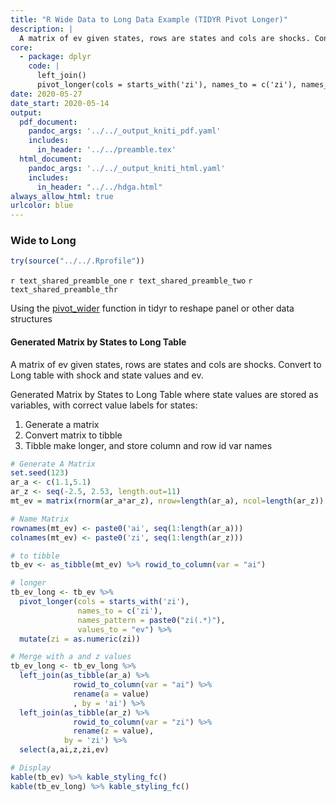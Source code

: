 ```yaml
---
title: "R Wide Data to Long Data Example (TIDYR Pivot Longer)"
description: |
  A matrix of ev given states, rows are states and cols are shocks. Convert to Long table with shock and state values and ev.
core:
  - package: dplyr
    code: |
      left_join()
      pivot_longer(cols = starts_with('zi'), names_to = c('zi'), names_pattern = paste0("zi(.)"), values_to = "ev")
date: 2020-05-27
date_start: 2020-05-14
output:
  pdf_document:
    pandoc_args: '../../_output_kniti_pdf.yaml'
    includes:
      in_header: '../../preamble.tex'
  html_document:
    pandoc_args: '../../_output_kniti_html.yaml'
    includes:
      in_header: "../../hdga.html"
always_allow_html: true
urlcolor: blue
---
```


### Wide to Long

```r
try(source("../../.Rprofile"))
```

`r text_shared_preamble_one`
`r text_shared_preamble_two`
`r text_shared_preamble_thr`

Using the [pivot_wider](https://tidyr.tidyverse.org/reference/pivot_wider.html) function in tidyr to reshape panel or other data structures

#### Generated Matrix by States to Long Table

A matrix of ev given states, rows are states and cols are shocks. Convert to Long table with shock and state values and ev.

Generated Matrix by States to Long Table where state values are stored as variables, with correct value labels for states:

1. Generate a matrix
2. Convert matrix to tibble
3. Tibble make longer, and store column and row id var names

```r
# Generate A Matrix
set.seed(123)
ar_a <- c(1.1,5.1)
ar_z <- seq(-2.5, 2.53, length.out=11)
mt_ev = matrix(rnorm(ar_a*ar_z), nrow=length(ar_a), ncol=length(ar_z))

# Name Matrix
rownames(mt_ev) <- paste0('ai', seq(1:length(ar_a)))
colnames(mt_ev) <- paste0('zi', seq(1:length(ar_z)))

# to tibble
tb_ev <- as_tibble(mt_ev) %>% rowid_to_column(var = "ai")

# longer
tb_ev_long <- tb_ev %>%
  pivot_longer(cols = starts_with('zi'),
               names_to = c('zi'),
               names_pattern = paste0("zi(.*)"),
               values_to = "ev") %>%
  mutate(zi = as.numeric(zi))

# Merge with a and z values
tb_ev_long <- tb_ev_long %>%
  left_join(as_tibble(ar_a) %>%
              rowid_to_column(var = "ai") %>%
              rename(a = value)
              , by = 'ai') %>%
  left_join(as_tibble(ar_z) %>%
              rowid_to_column(var = "zi") %>%
              rename(z = value),
            by = 'zi') %>%
  select(a,ai,z,zi,ev)

# Display
kable(tb_ev) %>% kable_styling_fc()
kable(tb_ev_long) %>% kable_styling_fc()
```
